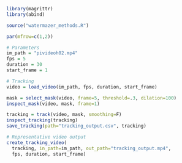 ```r
library(magrittr)
library(abind)
```

```r
source("watermazer_methods.R")

par(mfrow=c(1,2))

# Parameters
im_path = "pivideoh02.mp4"
fps = 5
duration = 30
start_frame = 1

# Tracking
video = load_video(im_path, fps, duration, start_frame)

mask = select_mask(video, frame=5, threshold=.3, dilation=100)
inspect_mask(video, mask, frame=1)

tracking = track(video, mask, smoothing=F)
inspect_tracking(tracking)
save_tracking(path="tracking_output.csv", tracking)

# Representative video output
create_tracking_video(
  tracking, in_path=im_path, out_path="tracking_output.mp4", 
  fps, duration, start_frame)
```